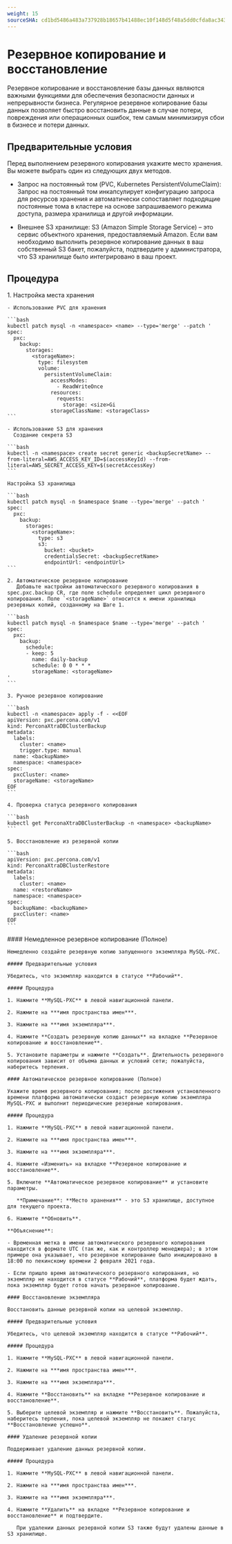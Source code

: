 ```yaml
---
weight: 15
sourceSHA: cd1bd5486a483a737928b18657b41488ec10f148d5f48a5dd0cfda8ac34366db
---
```


# Резервное копирование и восстановление

Резервное копирование и восстановление базы данных являются важными функциями для обеспечения безопасности данных и непрерывности бизнеса. Регулярное резервное копирование базы данных позволяет быстро восстановить данные в случае потери, повреждения или операционных ошибок, тем самым минимизируя сбои в бизнесе и потери данных.

## Предварительные условия

Перед выполнением резервного копирования укажите место хранения. Вы можете выбрать один из следующих двух методов.

- Запрос на постоянный том (PVC, Kubernetes PersistentVolumeClaim): Запрос на постоянный том инкапсулирует конфигурацию запроса для ресурсов хранения и автоматически сопоставляет подходящие постоянные тома в кластере на основе запрашиваемого режима доступа, размера хранилища и другой информации.

- Внешнее S3 хранилище: S3 (Amazon Simple Storage Service) – это сервис объектного хранения, предоставляемый Amazon. Если вам необходимо выполнить резервное копирование данных в ваш собственный S3 бакет, пожалуйста, подтвердите у администратора, что S3 хранилище было интегрировано в ваш проект.

## Процедура

<Tabs>
  <Tab label="CLI">
    1. Настройка места хранения

    - Использование PVC для хранения

    ```bash
    kubectl patch mysql -n <namespace> <name> --type='merge' --patch '
    spec:
      pxc:
        backup:
          storages:
            <storageName>:
              type: filesystem
              volume:
                persistentVolumeClaim:
                  accessModes:
                    - ReadWriteOnce
                  resources:
                    requests:
                      storage: <size>Gi
                  storageClassName: <storageClass>
    ```

    - Использование S3 для хранения
      Создание секрета S3

    ```bash
    kubectl -n <namespace> create secret generic <backupSecretName> --from-literal=AWS_ACCESS_KEY_ID=$(accessKeyId) --from-literal=AWS_SECRET_ACCESS_KEY=$(secretAccessKey)
    ```

    Настройка S3 хранилища

    ```bash
    kubectl patch mysql -n $namespace $name --type='merge' --patch '
    spec:
      pxc:
        backup:
          storages:
            <storageName>:
              type: s3
              s3:
                bucket: <bucket>
                credentialsSecret: <backupSecretName>
                endpointUrl: <endpointUrl>
    ```

    2. Автоматическое резервное копирование
       Добавьте настройки автоматического резервного копирования в spec.pxc.backup CR, где поле schedule определяет цикл резервного копирования. Поле `<storageName>` относится к имени хранилища резервных копий, созданному на Шаге 1.

    ```bash
    kubectl patch mysql -n $namespace $name --type='merge' --patch '
    spec:
      pxc:
        backup:
          schedule:
          - keep: 5
            name: daily-backup
            schedule: 0 0 * * *
            storageName: <storageName>
    '
    ```

    3. Ручное резервное копирование

    ```bash
    kubectl -n <namespace> apply -f - <<EOF
    apiVersion: pxc.percona.com/v1
    kind: PerconaXtraDBClusterBackup
    metadata:
      labels:
        cluster: <name>
        trigger.type: manual
      name: <backupName>
      namespace: <namespace>
    spec:
      pxcCluster: <name>
      storageName: <storageName>
    EOF
    ```

    4. Проверка статуса резервного копирования

    ```bash
    kubectl get PerconaXtraDBClusterBackup -n <namespace> <backupName> 
    ```

    5. Восстановление из резервной копии

    ```bash
    apiVersion: pxc.percona.com/v1
    kind: PerconaXtraDBClusterRestore
    metadata:
      labels:
        cluster: <name>
      name: <restoreName>
      namespace: <namespace>
    spec:
      backupName: <backupName>
      pxcCluster: <name>
    EOF
    ```
  </Tab>

  <Tab label="Web Console">
    #### Немедленное резервное копирование (Полное)

    Немедленно создайте резервную копию запущенного экземпляра MySQL-PXC.

    ##### Предварительные условия

    Убедитесь, что экземпляр находится в статусе **Рабочий**.

    ##### Процедура

    1. Нажмите **MySQL-PXC** в левой навигационной панели.

    2. Нажмите на ***имя пространства имен***.

    3. Нажмите на ***имя экземпляра***.

    4. Нажмите **Создать резервную копию данных** на вкладке **Резервное копирование и восстановление**.

    5. Установите параметры и нажмите **Создать**. Длительность резервного копирования зависит от объема данных и условий сети; пожалуйста, наберитесь терпения.

    #### Автоматическое резервное копирование (Полное)

    Укажите время резервного копирования; после достижения установленного времени платформа автоматически создаст резервную копию экземпляра MySQL-PXC и выполнит периодические резервные копирования.

    ##### Процедура

    1. Нажмите **MySQL-PXC** в левой навигационной панели.

    2. Нажмите на ***имя пространства имен***.

    3. Нажмите на ***имя экземпляра***.

    4. Нажмите «Изменить» на вкладке **Резервное копирование и восстановление**.

    5. Включите **Автоматическое резервное копирование** и установите параметры.

       **Примечание**: **Место хранения** - это S3 хранилище, доступное для текущего проекта.

    6. Нажмите **Обновить**.

    **Объяснение**:

    - Временная метка в имени автоматического резервного копирования находится в формате UTC (так же, как и контроллер менеджера); в этом примере она указывает, что резервное копирование было инициировано в 18:00 по пекинскому времени 2 февраля 2021 года.

    - Если пришло время автоматического резервного копирования, но экземпляр не находится в статусе **Рабочий**, платформа будет ждать, пока экземпляр будет готов начать резервное копирование.

    #### Восстановление экземпляра

    Восстановить данные резервной копии на целевой экземпляр.

    ##### Предварительные условия

    Убедитесь, что целевой экземпляр находится в статусе **Рабочий**.

    ##### Процедура

    1. Нажмите **MySQL-PXC** в левой навигационной панели.

    2. Нажмите на ***имя пространства имен***.

    3. Нажмите на ***имя экземпляра***.

    4. Нажмите **Восстановить** на вкладке **Резервное копирование и восстановление**.

    5. Выберите целевой экземпляр и нажмите **Восстановить**. Пожалуйста, наберитесь терпения, пока целевой экземпляр не покажет статус **Восстановление успешно**.

    #### Удаление резервной копии

    Поддерживает удаление данных резервной копии.

    ##### Процедура

    1. Нажмите **MySQL-PXC** в левой навигационной панели.

    2. Нажмите на ***имя пространства имен***.

    3. Нажмите на ***имя экземпляра***.

    4. Нажмите **Удалить** на вкладке **Резервное копирование и восстановление** и подтвердите.

       При удалении данных резервной копии S3 также будут удалены данные в S3 хранилище.
  </Tab>
</Tabs>
